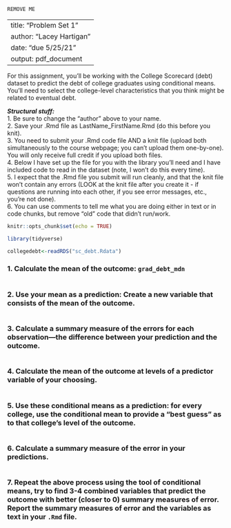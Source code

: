 ```{r}
REMOVE ME
```
---
title: "Problem Set 1"
author: "Lacey Hartigan"
date: "due 5/25/21"
output: pdf_document
---

For this assignment, you'll be working with the College Scorecard (debt) dataset to predict the debt of college graduates using conditional means. You'll need to select the college-level characteristics that you think might be related to eventual debt.  

***Structural stuff:***      
1. Be sure to change the "author" above to your name.     
2. Save your .Rmd file as LastName_FirstName.Rmd (do this before you knit).    
3. You need to submit your .Rmd code file AND a knit file (upload both simultaneously to the course webpage; you can't upload them one-by-one). You will only receive full credit if you upload both files.    
4. Below I have set up the file for you with the library you'll need and I have included code to read in the dataset (note, I won't do this every time).    
5. I expect that the .Rmd file you submit will run cleanly, and that the knit file won't contain any errors (LOOK at the knit file after you create it - if questions are running into each other, if you see error messages, etc., you're not done).      
6. You can use comments to tell me what you are doing either in text or in code chunks, but remove "old" code that didn't run/work.      


```{r}
knitr::opts_chunk$set(echo = TRUE)

library(tidyverse)
```

```{r}
collegedebt<-readRDS("sc_debt.Rdata")
```


### 1. Calculate the mean of the outcome: `grad_debt_mdn`
```{r}

```

### 2. Use your mean as a prediction: Create a new variable that consists of the mean of the outcome.
```{r}

```

### 3. Calculate a summary measure of the errors for each observation---the difference between your prediction and the outcome.
```{r}

```

### 4. Calculate the mean of the outcome at levels of a predictor variable of your choosing. 
```{r}

```

### 5. Use these conditional means as a prediction: for every college, use the conditional mean to provide a "best guess" as to that college's level of the outcome.  
```{r}

```

### 6. Calculate a summary measure of the error in your predictions.
```{r}

```

### 7. Repeat the above process using the tool of conditional means, try to find 3-4 combined variables that predict the outcome with better (closer to 0) summary measures of error. Report the summary measures of error and the variables as text in your `.Rmd` file.
```{r}

```


